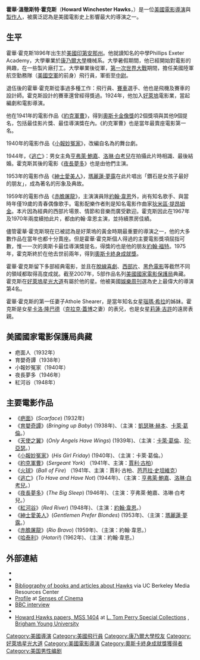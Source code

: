 {{noteTA
|T=zh-hk:侯活·鶴士;zh-tw:霍華·霍克斯;zh-cn:霍华德·霍克斯;
|G1=Movie
|1=zh-hk:侯活;zh-tw:霍華;zh-cn:霍华德;
|2=zh-hk:鶴士;zh-tw:霍克斯;zh-cn:霍克斯;
}}
{{藝人
| 姓名     = 霍華·霍克斯<br>Howard Hawks
| 類型     = 導演
| 圖片     = File:Howard Hawks head shot.jpg
| 圖片尺寸 = 
| 圖片簡介 = 
| 原名     = 霍華·溫徹斯特·霍克斯<br>Howard Winchester Hawks 
| 外文名   = 
| 外文     = 
| 羅馬拼音 = 
| 英文名   = 
| 綽號     = 
| 國籍     = 
| 民族     = 
| 籍貫     = 
| 出生日期 = 1896年5月30日 
| 出生地點 = [[美國|美國]][[印第安那州|印第安那州]][[哥申|哥申]] 
| 逝世日期 = {{death date and age|1977|12|26|1896|5|30}}
| 逝世地點 = [[美國|美國]][[加利福尼亞州|加利福尼亞州]][[棕櫚泉|棕櫚泉]]
| 職業     = 導演、工程師
| 教育程度 = [[康乃爾大學|康乃爾大學]]機械系畢業
| 宗教信仰 = 
| 配偶     = {{marriage|Athole Shearer|1928|1940}}<br>{{marriage|Nancy Gross|1941|1949}}<br>{{marriage|Dee Hartford|1953|1960}}
| children=Peter John Ward Hawks<br>David Winchester Hawks<br>Barbara Hawks<br>Kitty Stephen Hawks<br>Gregg Hawks
| 出身地   = 
| 出道作   = 
| 代表作   = 
| 活躍年代 = 
 | 獎項     = 
| academyawards = '''[[奧斯卡終身成就獎|奧斯卡終身成就獎]]'''<br>1975年 A master American filmmaker whose creative efforts hold a distinguished place in world cinema
}}
{{中文譯名
| english   = Howard Hawks
| putonghua = 霍华德·霍克斯
| taiwan    = 霍華·霍克斯
| cantonese = 侯活·鶴士
}}
'''霍華·溫徹斯特·霍克斯'''（'''Howard Winchester Hawks'''，{{bd|1896年|5月30日|1977年|12月26日|catIdx=Hawks, Howard}}）是一位[[美國|美國]][[電影|電影]][[導演|導演]]與[[製作人|製作人]]，被廣泛認為是美國電影史上影響最大的導演之一。

==生平==
霍華·霍克斯1896年出生於[[美國|美國]][[印第安那州|印第安那州]]。他就讀知名的中學Phillips Exeter Academy，大學畢業於[[康乃爾大學|康乃爾大學]]機械系。大學暑假期間，他已經開始對電影的興趣，在一些製片廠打工。大學畢業後從軍，[[第一次世界大戰|第一次世界大戰]]期間，擔任美國陸軍航空勤務隊（[[美國空軍|美國空軍]]的前身）飛行員，軍銜至[[中尉_(軍階)|中尉]]。

退伍後的霍華·霍克斯從事過多種工作：飛行員、[[賽車|賽車]]選手、他也是飛機及賽車的設計師。霍克斯設計的賽車還曾經得獎過。1924年，他加入[[好萊塢|好萊塢]]電影業，當起編劇和電影導演。

他在1941年的電影作品《[[約克軍曹|約克軍曹]]》，得到[[奧斯卡金像獎|奧斯卡金像獎]]的2個獎項與其他9個提名，包括最佳影片獎、最佳導演獎在內。《約克軍曹》也是當年最賣座電影第一名。

1940年的電影作品《[[小報妙冤家|小報妙冤家]]》，改編自名為{{link-en|犯罪的都市 (1928年戲劇)|The Front Page|犯罪的都市}}的舞台劇。

1944年，《[[逃亡|逃亡]]》：男女主角[[亨弗萊·鮑嘉|亨弗萊·鮑嘉]]、[[洛琳·白考兒|洛琳·白考兒]]在拍攝此片時相識、最後結婚。霍克斯其後的電影《[[夜長夢多|夜長夢多]]》也是由他們主演。

1953年的電影作品《[[紳士愛美人|紳士愛美人]]》，[[瑪麗蓮·夢露|瑪麗蓮·夢露]]在此片唱出「鑽石是女孩子最好的朋友」，成為著名的形象及典故。

1959年的電影作品《[[赤膽屠龍|赤膽屠龍]]》，主演演員除[[約翰·韋恩|約翰·韋恩]]外，尚有知名歌手{{link-en|狄恩·馬丁|Dean Martin}}、與當時年僅19歲的青春偶像歌手{{link-en|瑞克·尼爾遜|Ricky Nelson}}。電影配樂作者則是知名電影作曲家[[狄米區·提昂姆金|狄米區·提昂姆金]]。本片因為經典的西部片場景、情節和音樂而廣受歡迎。霍克斯因此在1967年及1970年兩度續拍此片，都由約翰·韋恩主演，並持續票房佳績。

儘管霍華·霍克斯現在已被認為是好萊塢的黃金時期最重要的導演之一，他的大多數作品在當年也都十分賣座。但是霍華·霍克斯個人得過的主要電影獎項屈指可數，惟一一次的奧斯卡最佳導演獎提名，得獎的也是他的朋友[[約翰·福特|約翰·福特]]。1975年，霍克斯終於在他去世前兩年，得到[[奧斯卡終身成就獎|奧斯卡終身成就獎]]。

霍華·霍克斯留下多部經典電影，並且在[[脫線喜劇|脫線喜劇]]、[[西部片|西部片]]、[[黑色電影|黑色電影]]等截然不同的領域都取得高度成就。截至2007年，5部作品名列[[國家影片登記部|美國國家電影保護局]]典藏。霍克斯在[[好萊塢星光大道|好萊塢星光大道]]有屬於他的星。他被美國[[娛樂周刊|娛樂周刊]]選為史上最偉大的導演第4名。

霍華·霍克斯的第一任妻子Athole Shearer，是當年知名女星[[瑙瑪·希拉|瑙瑪·希拉]]的姊妹。霍克斯是女星[[卡洛·隆巴德|卡洛·隆巴德]]（[[克拉克·蓋博|克拉克·蓋博]]之妻）的表兄，也是女星[[莉蓮·吉許|莉蓮·吉許]]的遠房表親。

==美國國家電影保護局典藏==
*疤面人（1932年）
*育嬰奇譚（1938年）
*小報妙冤家（1940年）
*夜長夢多（1946年）
*紅河谷（1948年）

==主要電影作品==
*《[[疤面|疤面]]》(''Scarface'') (1932年)
*《[[育嬰奇譚|育嬰奇譚]]》(''Bringing up Baby'') (1938年)、（主演：[[凱瑟琳·赫本|凱瑟琳·赫本]]、[[卡萊·葛倫|卡萊·葛倫]]。）
*《[[天使之翼|天使之翼]]》(''Only Angels Have Wings '') (1939年)、（主演：[[卡萊·葛倫|卡萊·葛倫]]、[[珍·亞瑟|珍·亞瑟]]。）
*《[[小報妙冤家|小報妙冤家]]》(''His Girl Friday'') (1940年)、（主演：卡萊·葛倫。）
*《[[約克軍曹|約克軍曹]]》(''Sergeant York'') （1941年、主演：[[賈利·古柏|賈利·古柏]]）
*《[[火球|火球]]》(''Ball of Fire'') （1941年、主演：賈利·古柏、[[芭芭拉·史坦維克|芭芭拉·史坦維克]]）
*《[[逃亡|逃亡]]》(''To Have and Have Not'') (1944年)、（主演：[[亨弗萊·鮑嘉|亨弗萊·鮑嘉]]、[[洛琳·白考兒|洛琳·白考兒]]。）
*《[[夜長夢多|夜長夢多]]》(''The Big Sleep'') (1946年)、（主演：亨弗萊·鮑嘉、洛琳·白考兒。）
*《[[紅河谷|紅河谷]]》(''Red River'') (1948年)、（主演：[[約翰·韋恩|約翰·韋恩]]。）
*《[[紳士愛美人|紳士愛美人]]》(''Gentlemen Prefer Blondes'') (1953年)、（主演：[[瑪麗蓮·夢露|瑪麗蓮·夢露]]。）
*《[[赤膽屠龍|赤膽屠龍]]》(''Rio Bravo'') (1959年)、（主演：約翰·韋恩。）
*《[[哈泰利|哈泰利]]》(''Hatari!'') (1962年)、（主演：約翰·韋恩。）

==外部連結==
{{Commons}}
* {{IMDb name|1328|Howard Hawks}}
* {{Tcmdb name}}
* [http://www.lib.berkeley.edu/MRC/hawksbib.html Bibliography of books and articles about Hawks] {{Wayback|url=http://www.lib.berkeley.edu/MRC/hawksbib.html |date=20180825035138 }} via UC Berkeley Media Resources Center
* [http://www.sensesofcinema.com/2002/great-directors/hawks/ Profile] {{Wayback|url=http://www.sensesofcinema.com/2002/great-directors/hawks/ |date=20210515222222 }} at [[Senses_of_Cinema|Senses of Cinema]]
* [https://www.bbc.co.uk/archive/hollywood/10234.shtml BBC interview] {{Wayback|url=https://www.bbc.co.uk/archive/hollywood/10234.shtml |date=20190514200533 }}
* {{Find a Grave|3482}}
* [https://findingaid.lib.byu.edu/viewItem/MSS%201404 Howard Hawks papers, MSS 1404] {{Wayback|url=https://findingaid.lib.byu.edu/viewItem/MSS%201404 |date=20191019081512 }} at [https://sites.lib.byu.edu/sc/ L. Tom Perry Special Collections] {{Wayback|url=https://sites.lib.byu.edu/sc/ |date=20171102220210 }}, [[Brigham_Young_University|Brigham Young University]]

{{Authority control}}
{{DEFAULTSORT:Hawks, Howard}}
[[Category:美國導演|Category:美國導演]]
[[Category:美國飛行員|Category:美國飛行員]]
[[Category:康乃爾大學校友|Category:康乃爾大學校友]]
[[Category:好萊塢星光大道|Category:好萊塢星光大道]]
[[Category:美國電影導演|Category:美國電影導演]]
[[Category:奧斯卡終身成就獎獲得者|Category:奧斯卡終身成就獎獲得者]]
[[Category:美国男性编剧|Category:美国男性编剧]]